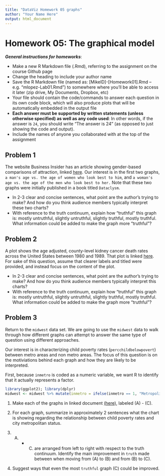 ```yaml
---
title: "DataViz Homework 05 graphs"
author: "Your Name Here"
output: html_document
---
```


#  Homework 05:  The graphical model

***General instructions for homeworks***: 

+  Make a new R Markdown file (.Rmd), referring to the assignment on the course Github page
+  Change the heading to include your author name
+  Save the R Markdown file (named as:  [MikeID]-[Homework01].Rmd -- e.g. "mlopez-Lab01.Rmd") to somewhere where you'll be able to access it later (zip drive, My Documents, Dropbox, etc)
+  Your file should contain the code/commands to answer each question in its own code block, which will also produce plots that will be automatically embedded in the output file
+  **Each answer must be supported by written statements (unless otherwise specified) as well as any code used**: In other words, if the answer is `24`, you should write "The answer is 24" (as opposed to just showing the code and output).
+  Include the names of anyone you collaborated with at the top of the assignment



##  Problem 1

The website Business Insider has an article showing gender-based comparisons of attraction, linked [here](http://www.businessinsider.com/dataclysm-shows-men-are-attracted-to-women-in-their-20s-2014-10). Our interest is in the first two graphs, `a man's age vs. the age of women who look best to him`, and `a woman's age vs. the age of the men who look best to her.` Note that these two graphs were initially published in a book titled `Dataclysm`.

+ In 2-3 clear and concise sentences, what point are the author's trying to make? And how do you think audience members typically interpret these two charts?
+ With reference to the truth continuum, explain how "truthful" this graph is: mostly untruthful, slightly untruthful, slightly truthful, mostly truthful. What information could be added to make the graph more "truthful"?


## Problem 2

A plot shows the age adjusted, county-level kidney cancer death rates across the United States between 1980 and 1989. That plot is linked [here](https://postimg.org/image/arvoaftlt/). For sake of this question, assume that clearer labels and titled were provided, and instead focus on the content of the plot.

+ In 2-3 clear and concise sentences, what point are the author's trying to make? And how do you think audience members typically interpret this charts?
+ With reference to the truth continuum, explain how "truthful" this graph is: mostly untruthful, slightly untruthful, slightly truthful, mostly truthful. What information could be added to make the graph more "truthful"? 



## Problem 3

Return to the `midwest` data set. We are going to use the `midwest` data to walk through how different graphs can attempt to answer the same type of question using different approaches. 

Our interest is in characterizing child poverty rates (`percchildbelowpovert`) between metro areas and non metro areas. The focus of this question is on the motiviations behind each graph and how they are likely to be interpreted.

First, because `inmetro` is coded as a numeric variable, we want R to identify that it actually represents a factor. 

```r
library(ggplot2); library(dplyr)
midwest <- midwest %>% mutate(inmetro = ifelse(inmetro == 1, "Metropolitan", "Non-metropolitan"))

```

1. Make each of the graphs in linked document [(here)](https://github.com/statsbylopez/DataViz/blob/master/Homeworks/HW5_plots.pdf), labeled (A) - (C). 

2. For each graph, summarize in approximately 2 sentences what the chart is showing regarding the relationship between child poverty rates and city metropolitan status. 

3.  (A) - (C) are arranged from left to right with respect to the truth continuum. Identify the main improvement in `truth` made between when moving from (A) to (B) and from (B) to (C).

4. Suggest ways that even the most `truthful` graph (C) could be improved.

